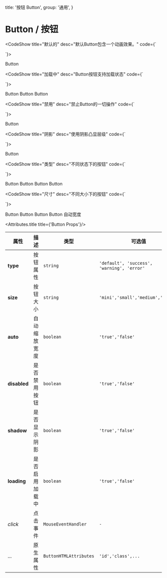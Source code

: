
  title: '按钮 Button',
  group: '通用',
}

# Button / 按钮


<CodeShow title="默认的" desc="默认Button包含一个动画效果。" code={`<template>
 <div>
   <fect-button>Button</fect-button>
 </div>
</template>
 
<script>
   
 
}
 
</script>
`}>

 <div>
   <fect-button>Button</fect-button>
 </div>
</CodeShow>

<CodeShow title="加载中" desc="Button按钮支持加载状态" code={`<template>
 <div>
    <fect-button loading size="large">Button</fect-button>
    <fect-spacer y={0.5}/>
    <fect-button loading>Button</fect-button>
    <fect-spacer y={0.5}/>
    <fect-button loading size="small">Button</fect-button>
 </div>
</template>
 
<script>
   
 
}
 
</script>
`}>

 <div>
    <fect-button loading size="large" type="success">Button</fect-button>
    <fect-spacer y={0.5}/>
    <fect-button loading>Button</fect-button>
    <fect-spacer y={0.5}/>
    <fect-button loading size="small">Button</fect-button>
 </div>
</CodeShow>

<CodeShow title="禁用" desc="禁止Button的一切操作" code={`<template>
 <div>
    <fect-button disabled>Button</fect-button>
 </div>
</template>
 
<script>
   
 
}
 
</script>
`}>

 <div>
    <fect-button disabled>Button</fect-button>
 </div>
</CodeShow>

<CodeShow title="阴影" desc="使用阴影凸显层级" code={`<template>
 <div>
    <fect-button shadow>Button</fect-button>
 </div>
</template>
 
<script>
   
 
}
 
</script>
`}>

 <div>
    <fect-button shadow>Button</fect-button>
 </div>
</CodeShow>

<CodeShow title="类型" desc="不同状态下的按钮" code={`<template>
 <div>
    <fect-button type="default">Button</fect-button>
    <fect-spacer y={.5}/>
    <fect-button type="success">Button</fect-button>
    <fect-spacer y={.5}/>
    <fect-button type="warning">Button</fect-button>
    <fect-spacer y={.5}/>
    <fect-button type="error">Button</fect-button>
 </div>
</template>
 
<script>
   
 
}
 
</script>
`}>

 <div>
    <fect-button type="default">Button</fect-button>
    <fect-spacer y={.5}/>
    <fect-button type="success">Button</fect-button>
    <fect-spacer y={.5}/>
    <fect-button type="warning">Button</fect-button>
    <fect-spacer y={.5}/>
    <fect-button type="error">Button</fect-button>
 </div>
</CodeShow>

<CodeShow title="尺寸" desc="不同大小下的按钮" code={`<template>
 <div>
    <fect-button type="default">Button</fect-button>
    <fect-spacer y={.5}/>
    <fect-button type="success">Button</fect-button>
    <fect-spacer y={.5}/>
    <fect-button type="warning">Button</fect-button>
    <fect-spacer y={.5}/>
    <fect-button type="error">Button</fect-button>
    <fect-spacer y={.5}/>
    <fect-button auto>Button</fect-button>
 </div>
</template>
 
<script>
   
 
}
 
</script>
`}>

 <div>
    <fect-button size="mini">Button</fect-button>
    <fect-spacer y={.5}/>
    <fect-button size="small">Button</fect-button>
    <fect-spacer y={.5}/>
    <fect-button size="medium">Button</fect-button>
    <fect-spacer y={.5}/>
    <fect-button size="large">Button</fect-button>
    <fect-spacer y={.5}/>
    <fect-button auto size="large">自动宽度</fect-button>
 </div>
</CodeShow>

<Attributes>

<Attributes.title title={'Button Props'}/>


| 属性         | 描述           | 类型                   | 可选值                                     | 默认      |
| ------------ | -------------- | ---------------------- | ------------------------------------------ | --------- |
| **type**     | 按钮属性       | `string`               | `'default', 'success', 'warning', 'error'` | `default` |
| **size**     | 按钮大小       | `string`               | `'mini','small','medium','large'`          | `medium`  |
| **auto**     | 自动缩放宽度       | `boolean`               | `'true','false'`          | `false`  |
| **disabled** | 是否禁用按钮   | `boolean`              | `'true','false'`                           | `false`   |
| **shadow**   | 是否显示阴影   | `boolean`              | `'true','false'`                           | `false`   |
| **loading**  | 是否启用加载中 | `boolean`              | `'true','false'`                           | `false`   |
| _click_      | 点击事件       | `MouseEventHandler`    | `-`                                        | `-`       |
| ...          | 原生属性       | `ButtonHTMLAttributes` | `'id','class',...`                         | `-`       |

</Attributes>
